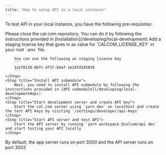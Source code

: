 ```yaml
---
title: "How to setup API in a local instance"
---
```


To test API in your local instance, you have the following pre-requisites:

<Steps>
    <Step title="Clone the cal.com repository">
        Please close the cal.com repository. You can do it by following the instructions provided in [Installation](/developing/local-development)
    </Step>
    <Step title="Add license key in .env">
        Add a staging license key that goes in as value for `CALCOM_LICENSE_KEY` in your root `.env` file.

        You can use the following as staging license key
        ```
        1a1f8138-0bfc-4f37-b4af-1e24fd145839
        ```
    </Step>
    <Step title="Install API submodule">
        Next, you need to install API submodule by following the instructions provided in [API submodule](/developing/local-development#api)
    </Step>
    <Step title="Start development server and create API key">
        Start the cal.com server using `yarn dev` on localhost and create the test API keys by visiting `/settings/developer/api-keys`
    </Step>
    <Step title="Start API server and test API">
        Start the API server by running `yarn workspace @calcom/api dev` and start testing your API locally
    </Step>
</Steps>

<Info>By default, the app server runs on port 3000 and the API server runs on port 3003</Info>
